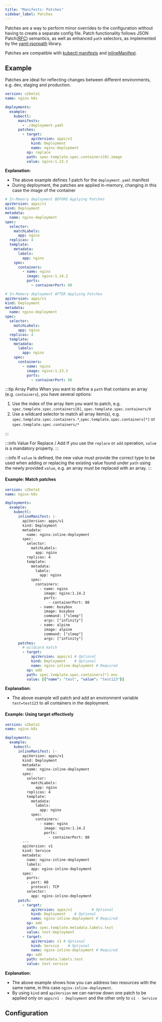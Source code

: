 ```yaml
---
title: "Manifests: Patches"
sidebar_label: Patches
---
```



Patches are a way to perform minor overrides to the configuration without having to create a separate config file. Patch functionality follows JSON Patch([RFC](https://tools.ietf.org/html/rfc6902)) semantics, as well as enhanced `path` selectors, as implemented by the [yaml-jsonpath](https://github.com/vmware-labs/yaml-jsonpath) library.

Patches are compatible with [kubectl manifests](./manifests.mdx) and [inlineManifest](./inline_manifests.mdx).

## Example
Patches are ideal for reflecting changes between different environments, e.g. dev, staging and production.
```yaml {9-17}
version: v2beta1
name: nginx-k8s

deployments:
  example:
    kubectl:
      manifests:
        - ./deployment.yaml
      patches:
        - target:
            apiVersion: apps/v1
            kind: Deployment
            name: nginx-deployment
          op: replace
          path: spec.template.spec.containers[0].image
          value: nginx:1.23.3
```
**Explanation:**  
- The above example defines 1 patch for the `deployment.yaml` manifest
- During deployment, the patches are applied in-memory, changing in this case the image of the container

```yaml {18}
# In-Memory deployment BEFORE Applying Patches 
apiVersion: apps/v1
kind: Deployment
metadata:
  name: nginx-deployment
spec:
  selector:
    matchLabels:
      app: nginx
  replicas: 4
  template:
    metadata:
      labels:
        app: nginx
    spec:
      containers:
        - name: nginx
          image: nginx:1.14.2
          ports:
            - containerPort: 80
```

```yaml {18}
# In-Memory deployment AFTER Applying Patches 
apiVersion: apps/v1
kind: Deployment
metadata:
  name: nginx-deployment
spec:
  selector:
    matchLabels:
      app: nginx
  replicas: 4
  template:
    metadata:
      labels:
        app: nginx
    spec:
      containers:
        - name: nginx
          image: nginx:1.23.3
          ports:
            - containerPort: 80
```

:::tip Array Paths
When you want to define a `path` that contains an array (e.g. `containers`), you have several options:

1. Use the index of the array item you want to patch, e.g. `spec.template.spec.containers[0]`, `spec.template.spec.containers/0`
2. Use a wildcard selector to match all array item(s), e.g. `spec.template.spec.containers.*`,`spec.template.spec.containers[*]` or `spec.template.spec.containers/*`

:::

:::info Value For Replace / Add
If you use the `replace` or `add` operation, `value` is a mandatory property.
:::

:::info
If `value` is defined, the new value must provide the correct type to be used when adding or replacing the existing value found under `path` using the newly provided `value`, e.g. an array must be replaced with an array.
:::

#### Example: Match patches
```yaml {35-43}
version: v2beta1
name: nginx-k8s

deployments:
  example:
    kubectl:
      inlineManifest: |-
        apiVersion: apps/v1
        kind: Deployment
        metadata:
          name: nginx-inline-deployment
        spec:
          selector:
            matchLabels:
              app: nginx
          replicas: 4
          template:
            metadata:
              labels:
                app: nginx
            spec:
              containers:
                - name: nginx
                  image: nginx:1.14.2
                  ports:
                    - containerPort: 80
                - name: busybox
                  image: busybox
                  command: ["sleep"]
                  args: ["infinity"]
                - name: alpine
                  image: alpine
                  command: ["sleep"]
                  args: ["infinity"]
      patches:
        # wildcard match
        - target:
            apiVersion: apps/v1 # Optional
            kind: Deployment    # Optional
            name: nginx-inline-deployment # Required
          op: add
          path: spec.template.spec.containers[*].env
          value: [{"name": "test", "value": "test123"}]
```
**Explanation:**  
- The above example will patch and add an environment variable `test=test123` to all containers in the deployment.

#### Example: Using target effectively
```yaml {9,29,42-43,49-50}
version: v2beta1
name: nginx-k8s

deployments:
  example:
    kubectl:
      inlineManifest: |-
        apiVersion: apps/v1
        kind: Deployment
        metadata:
          name: nginx-inline-deployment
        spec:
          selector:
            matchLabels:
              app: nginx
          replicas: 4
          template:
            metadata:
              labels:
                app: nginx
            spec:
              containers:
                - name: nginx
                  image: nginx:1.14.2
                  ports:
                    - containerPort: 80
        ---
        apiVersion: v1
        kind: Service
        metadata:
          name: nginx-inline-deployment
          labels:
            app: nginx-inline-deployment
        spec:
          ports:
          - port: 80
            protocol: TCP
          selector:
            app: nginx-inline-deployment
      patch:
        - target:
            apiVersion: apps/v1         # Optional
            kind: Deployment    # Optional
            name: nginx-inline-deployment # Required
          op: add
          path: spec.template.metadata.labels.test
          value: test-deployment
        - target:
            apiVersion: v1 # Optional
            kind: Service    # Optional
            name: nginx-inline-deployment # Required
          op: add
          path: metadata.labels.test
          value: test-service
```

**Explanation:**
- The above example shows how you can address two resources with the same name, in this case `nginx-inline-deployment`.
- By using `kind` and `apiVersion` we can narrow down one patch to be applied only on `apps/v1 - Deployment` and the other only to `v1 - Service`

## Configuration

<ConfigPartialCommands/>


<br/>



<FragmentInfoPrintConfig/>
